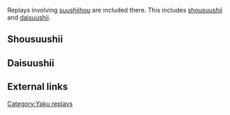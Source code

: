 Replays involving [[suushiihou]] are included there.  This includes [[shousuushii]] and [[daisuushii]].

== Shousuushii ==
{{Replay/Tenhou.net|
| player      = [[User:KyuuAA|KyuuAA]]
| playerrank  = 3d
| date        = 02-25-2014
| windround   = East
| roundnumber = 4
| honba       = 0
| haipai  = 1468m34p68s112334z
| draw    = 3z
| hand    = 22448z5'34p333'11'1z
| off     = Toimen
| agari   = 2z
| url     = http://tenhou.net/0/?log=2014022518gm-0089-0000-e7dd81b5&tw=3&ts=4
| comment = With all four winds in the hand while two are paired, it was presumed to be a reasonable hand to attempt the yakuman.  After two tile calls, a call for a third was declined to make the yakuman as inconspicuous as possible.
}}
{{Replay/Tenhou.net|
| player      = HRK店長
| playerrank  = 2d
| date        = 05-06-2016
| windround   = East
| roundnumber = 3
| honba       = 0
| haipai  = 567m26p5s1123345z
| draw    = 2z
| hand    = 567m48z111'333"2'22z
| off     = tsumo
| agari   = 4z
| url     = http://tenhou.net/0/?log=2016050612gm-00c1-0000-ecf28926&tw=1&ts=5
| comment = Initial hand showed yakuman potential with three pairs of the wind tiles along with an extra Pei. After making calls on the Ton, Nan and Shaa, the fourth Shaa was drawn, a late Kan was made, and the hand was completed with the Pei via Rinshan Kaihou.
}}
{{Replay/Tenhou.net|
| player      = ドイツ人
| playerrank  = 3d
| date        = 2016-10-08
| windround   = E
| roundnumber = 4
| honba       = 0
| haipai  = 1406m37p1223344z
| draw    = 7m
| hand    = 406m184'44333'22'2z
| off     = tsumo
| agari   = 1z
| url     = http://tenhou.net/0/?log=2016100817gm-0009-7447-a1b64686&tw=0&ts=4
| comment = Double kan rinshan, after the other three players provided called tiles.
}}
{{Replay/Tenhou.net|
| player      = Doragan
| playerrank  = 4d
| date        = 2016-01-02
| windround   = South
| roundnumber = 4
| honba       = 0
| haipai  = 47m147p18s112446z
| draw    = 8m
| hand    = 28z9'78m111'44'433'3z
| off     = Toimen
| agari   = 2z
| url     = http://tenhou.net/0/?log=2017010205gm-0029-0000-64bdc730&tw=3&ts=11
| comment = Hadaka tanki for shousuushii, showing three winds.  Toimen discarded the last wind type anyways.
}}
{{Replay/Tenhou.net|
| player      = [[User:YuukiTheFlash|Onjouji怜 ]]
| playerrank  = 2d
| date        = 2018-08-31
| windround   = South
| roundnumber = 2
| honba       = 0
| haipai  = 1m279p237s123447z
| draw    = 2z
| hand    = 234s11338z4'4422'2z
| off     = Shimocha
| agari   = 1z
| url     = http://tenhou.net/0/?log=2018090109gm-0009-3003-eab7a459&tw=1&ts=8
| comment = Obvious Suushiihou haipai, with 2 wind pairs and one each of the other 2. Subsequent draws paired up all the winds leading to guranteed Shousuushii tenpai with shabo wait on east and west.
}}

== Daisuushii ==
{{Replay/Tenhou.net|
| player      = rozen34
| playerrank  = 1d
| date        = 09-17-2014
| windround   = East
| roundnumber = 3
| honba       = 0
| haipai  = 356m4669p2s12444z
| draw    = 2z
| hand    = 66p11222333444z
| off     = Shimocha
| agari   = 2z
| url     = http://tenhou.net/0/?log=2014091717gm-0009-0000-60c126ec&tw=3&ts=4
| comment = Closed daisuushii with an intial chase for honitsu.  
}}
{{Replay/Tenhou.net|
| player      = 里中亜矢子
| playerrank  = 7d
| date        = 2015-09-07
| windround   = East
| roundnumber = 3
| honba       = 0
| haipai  = 1247m9p89s112334z
| draw    = 2z
| hand    = 66m1184'442'223'33z
| off     = Toimen
| agari   = 1z
| url     = http://tenhou.net/0/?log=2015090720gm-00e1-0000-3538db42&tw=1&ts=2
| comment = Natural push for yakuman after acquisition of four wind pairs.
}}

== External links ==
{{Navbox yaku replays}}

[[Category:Yaku replays]]